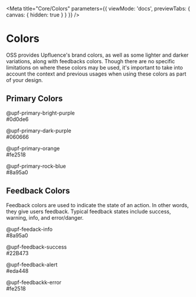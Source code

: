 
<Meta
  title="Core/Colors"
  parameters={{
    viewMode: 'docs',
    previewTabs: { canvas: { hidden: true } }
  }}
/>

# Colors

OSS provides Upfluence's brand colors, as well as some lighter and darker variations,
along with feedbacks colors. Though there are no specific limitations on where
these colors may be used, it's important to take into account the context and
previous usages when using these colors as part of your design.

## Primary Colors

<div class="colors-container">
  <div class="colors-container__color">
    <div class="square square--bright-purple"></div>
    <div class="color-information">
      <p>
        @upf-primary-bright-purple <br />
        #0d0de6
      </p>
    </div>
  </div>

  <div class="colors-container__color">
    <div class="square square--dark-purple"></div>
    <div class="color-information">
      <p>
        @upf-primary-dark-purple <br />
        #060666
      </p>
    </div>
  </div>

  <div class="colors-container__color">
    <div class="square square--orange"></div>
    <div class="color-information">
      <p>
        @upf-primary-orange <br />
        #fe2518
      </p>
    </div>
  </div>

  <div class="colors-container__color">
    <div class="square square--rock-blue"></div>
    <div class="color-information">
      <p>
        @upf-primary-rock-blue <br />
        #8a95a0
      </p>
    </div>
  </div>
</div>

## Feedback Colors

Feedback colors are used to indicate the state of an action. In other words, they
give users feedback. Typical feedback states include success, warning, info,
and error/danger.

<div class="colors-container">
  <div class="colors-container__color">
    <div class="square square--feedback-info"></div>
    <div class="color-information">
      <p>
        @upf-feedack-info <br />
        #8a95a0
      </p>
    </div>
  </div>

  <div class="colors-container__color">
    <div class="square square--feedback-success"></div>
    <div class="color-information">
      <p>
        @upf-feedback-success <br />
        #22B473
      </p>
    </div>
  </div>

  <div class="colors-container__color">
    <div class="square square--feedback-alert"></div>
    <div class="color-information">
      <p>
        @upf-feedback-alert <br />
        #eda448
      </p>
    </div>
  </div>

  <div class="colors-container__color">
    <div class="square square--feedback-error"></div>
    <div class="color-information">
      <p>
        @upf-feedbackk-error <br />
        #fe2518
      </p>
    </div>
  </div>
</div>
